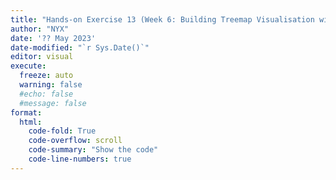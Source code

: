 ```yaml
---
title: "Hands-on Exercise 13 (Week 6: Building Treemap Visualisation with R)"
author: "NYX"
date: '?? May 2023'
date-modified: "`r Sys.Date()`"
editor: visual
execute: 
  freeze: auto
  warning: false
  #echo: false
  #message: false
format:
  html:
    code-fold: True
    code-overflow: scroll
    code-summary: "Show the code"
    code-line-numbers: true
---
```

